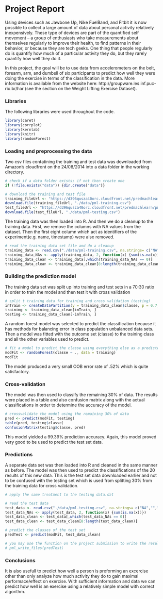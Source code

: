 
# Project Report

Using devices such as Jawbone Up, Nike FuelBand, and Fitbit it is now possible to collect a large amount of data about personal activity relatively inexpensively. These type of devices are part of the quantified self movement – a group of enthusiasts who take measurements about themselves regularly to improve their health, to find patterns in their behavior, or because they are tech geeks. One thing that people regularly do is quantify how much of a particular activity they do, but they rarely quantify how well they do it. 

In this project, the goal will be to use data from accelerometers on the belt, forearm, arm, and dumbell of six participants to predict how well they were doing the exercise in terms of the classification in the data. More information is available from the website here: http://groupware.les.inf.puc-rio.br/har (see the section on the Weight Lifting Exercise Dataset). 

### Libraries
The following libraries were used throughout the code.
```r
library(caret)
library(corrplot)
library(kernlab)
library(knitr)
library(randomForest)
```

### Loading and preprocessing the data
Two csv files contatining the training and test data was downloaded from Amazon's cloudfront on the 24/08/2014 into a data folder in the working directory. 

```r
# check if a data folder exists; if not then create one
if (!file.exists("data")) {dir.create("data")}

# download the training and test file
training_fileUrl <- "https://d396qusza40orc.cloudfront.net/predmachlearn/pml-training.csv"
download.file(training_fileUrl, "./data/pml-training.csv")
test_fileUrl <- "https://d396qusza40orc.cloudfront.net/predmachlearn/pml-testing.csv"
download.file(test_fileUrl, "./data/pml-testing.csv")
```

The training data was then loaded into R. And then we do a cleanup to the training data. First, we remove the columns with NA values from the dataset. Then the first eight column which act as identifiers of the experiment(e.g. name, timestamp) were also removed.

```r
# read the training data set file and do a cleanup 
training_data <- read.csv("./data/pml-training.csv", na.strings= c("NA",""," "))
training_data_NAs <- apply(training_data, 2, function(x) {sum(is.na(x))})
training_data_clean <- training_data[,which(training_data_NAs == 0)]
training_data_clean <- training_data_clean[8:length(training_data_clean)]
```

### Building the prediction model
The training data set was split up into training and test sets in a 70:30 ratio in order to train the model and then test it with cross validation

```r
# split t training data for training and cross validation (testing)
inTrain <- createDataPartition(y = training_data_clean$classe, p = 0.7, list = FALSE)
training <- training_data_clean[inTrain, ]
testing <- training_data_clean[-inTrain, ]
```

A random forest model was selected to predict the classification because it has methods for balancing error in class population unbalanced data sets. Then a model was fitted with the outcome set (classe) to the training class and all the other variables used to predict.

```r
# fit a model to predict the classe using everything else as a predictor
modFit <- randomForest(classe ~ ., data = training)
modFit
```

The model produced a very small OOB error rate of .52% which is quite satisfactory.

### Cross-validation
The model was then used to classify the remaining 30% of data. The results were placed in a table and also confusion matrix along with the actual classifications in order to determine the accuracy of the model.

```r
# crossvalidate the model using the remaining 30% of data
pred <- predict(modFit, testing)
table(pred, testing$classe)
confusionMatrix(testing$classe, pred)
```

This model yielded a 99.39% prediction accuracy. Again, this model proved very good to be used to predict the test set data.

### Predictions
A separate data set was then loaded into R and cleaned in the same manner as before. The model was then used to predict the classifications of the 20 results of this new data. This is the test set data downloaded earlier and not to be confused with the testing set which is used from splitting 30% from the training data for cross validation.

```r
# apply the same treatment to the testing data.dat  

# read the test data
test_data <- read.csv("./data/pml-testing.csv", na.strings= c("NA",""," "))
test_data_NAs <- apply(test_data, 2, function(x) {sum(is.na(x))})
test_data_clean <- test_data[,which(test_data_NAs == 0)]
test_data_clean <- test_data_clean[8:length(test_data_clean)]

# predict the classes of the test set
predTest <- predict(modFit, test_data_clean)

# you may use the function on the project submission to write the result into 20 separate txt for submission
# pml_write_files(predTest)
```

### Conclusions
It is also usefull to predict how well a person is preforming an excercise other than only analyze how much activity they do to gain maximal performace/effect on exercise. With sufficient information and data we can predict how well is an exercise using a relatively simple model with correct algorithm. 